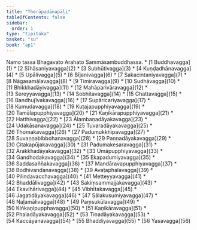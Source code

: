 ```yaml
---
title: "Therāpadānapāḷi"
tableOfContents: false
sidebar:
  order: 1
type: "tipitaka"
basket: "su"
book: "ap1"
---
```


<Paragraph number="1" type="center" book="ap1">
Namo tassa Bhagavato Arahato Sammāsambuddhassa.

</Paragraph>

<TableOfContents book="ap1">
* [1 Buddhavagga](1)
* [2 Sīhāsaniyavagga](2)
* [3 Subhūtivagga](3)
* [4 Kuṇḍadhānavagga](4)
* [5 Upālivagga](5)
* [6 Bījanivagga](6)
* [7 Sakacintaniyavagga](7)
* [8 Nāgasamālavagga](8)
* [9 Timiravagga](9)
* [10 Sudhāvagga](10)
* [11 Bhikkhadāyivagga](11)
* [12 Mahāparivāravagga](12)
* [13 Sereyyavagga](13)
* [14 Sobhitavagga](14)
* [15 Chattavagga](15)
* [16 Bandhujīvakavagga](16)
* [17 Supāricariyavagga](17)
* [18 Kumudavagga](18)
* [19 Kuṭajapupphiyavagga](19)
* [20 Tamālapupphiyavagga](20)
* [21 Kaṇikārapupphiyavagga](21)
* [22 Hatthivagga](22)
* [23 Ālambaṇadāyakavagga](23)
* [24 Udakāsanavagga](24)
* [25 Tuvaradāyakavagga](25)
* [26 Thomakavagga](26)
* [27 Padumukkhipavagga](27)
* [28 Suvaṇṇabibbohanavagga](28)
* [29 Paṇṇadāyakavagga](29)
* [30 Citakapūjakavagga](30)
* [31 Padumakesaravagga](31)
* [32 Ārakkhadāyakavagga](32)
* [33 Umāpupphiyavagga](33)
* [34 Gandhodakavagga](34)
* [35 Ekapadumiyavagga](35)
* [36 Saddasaññakavagga](36)
* [37 Mandāravapupphiyavagga](37)
* [38 Bodhivandanavagga](38)
* [39 Avaṭaphalavagga](39)
* [40 Pilindavacchavagga](40)
* [41 Metteyyavagga](41)
* [42 Bhaddālivagga](42)
* [43 Sakiṃsammajjakavagga](43)
* [44 Ekavihārivagga](44)
* [45 Vibhītakavagga](45)
* [46 Jagatidāyakavagga](46)
* [47 Sālakusumiyavagga](47)
* [48 Naḷamālivagga](48)
* [49 Paṃsukūlavagga](49)
* [50 Kiṅkaṇipupphavagga](50)
* [51 Kaṇikāravagga](51)
* [52 Phaladāyakavagga](52)
* [53 Tiṇadāyakavagga](53)
* [54 Kaccāyanavagga](54)
* [55 Bhaddiyavagga](55)
* [56 Yasavagga](56)
</TableOfContents>

